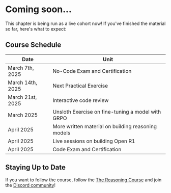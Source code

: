 # Coming soon...

This chapter is being run as a live cohort now! If you've finished the material so far, here's what to expect:

## Course Schedule

| Date | Unit |
|------|------|
| March 7th, 2025 | No-Code Exam and Certification |
| March 14th, 2025 | Next Practical Exercise |
| March 21st, 2025 | Interactive code review |
| March 2025 | Unsloth Exercise on fine-tuning a model with GRPO |
| April 2025 | More written material on building reasoning models |
| April 2025 | Live sessions on building Open R1 |
| April 2025 | Code Exam and Certification |

## Staying Up to Date

If you want to follow the course, follow the [The Reasoning Course](https://huggingface.co/reasoning-course) and join the [Discord community](https://discord.gg/F3vZujJH)!